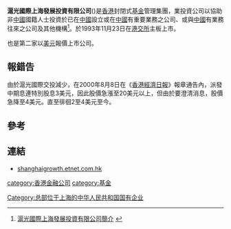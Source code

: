 '''滬光國際上海發展投資有限公司'''({{sehk|0770}})是[[香港|香港]]封閉式[[基金|基金]]管理集團，業投資公司以協助非[[中國|中國]]國籍人士投資於已在[[中國|中國]]設立或在[[中國|中國]]有重要業務之公司、或與[[中國|中國]]有業務往來之公司及其他機構<ref>[http://shanghaigrowth.etnet.com.hk/co-detail-c.html 滬光國際上海發展投資有限公司簡介] {{webarchive|url=https://web.archive.org/web/20141227175720/http://shanghaigrowth.etnet.com.hk/co-detail-c.html |date=2014-12-27 }}</ref>。於1993年11月23日在[[港交所|港交所]]主板上市。

也是第二家以[[美元|美元]]報價上市公司。

==報錯告==
由於滬光國際交投減少，在2000年8月8日在《[[香港經濟日報|香港經濟日報]]》報章通告內，派發中期息連特別股息3美元，因此股價急漲至20美元以上，但由於要澄清消息，股價急降至4美元。直至徘徊2至4美元至今。

==參考==
{{REFLIST}}

==連結==
*[http://shanghaigrowth.etnet.com.hk shanghaigrowth.etnet.com.hk] {{Wayback|url=http://shanghaigrowth.etnet.com.hk/ |date=20200627015635 }}

[[category:香港金融公司|category:香港金融公司]]
[[category:基金|category:基金]]
[[Category:总部位于上海的中华人民共和国国有企业|Category:总部位于上海的中华人民共和国国有企业]]